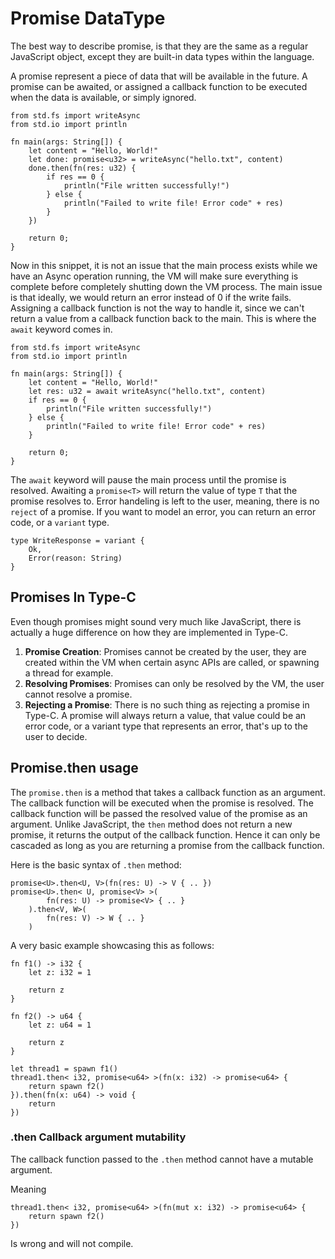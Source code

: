 Promise DataType
===

The best way to describe promise, is that they are the same as a regular JavaScript object, except they are built-in data types within the language.

A promise represent a piece of data that will be available in the future. A promise can be awaited, or assigned a callback function to be executed when the data is available, or simply ignored.

```tc
from std.fs import writeAsync
from std.io import println

fn main(args: String[]) {
    let content = "Hello, World!"
    let done: promise<u32> = writeAsync("hello.txt", content)
    done.then(fn(res: u32) {
        if res == 0 {
            println("File written successfully!")
        } else {
            println("Failed to write file! Error code" + res)
        }
    })

    return 0;
}
```

Now in this snippet, it is not an issue that the main process exists while we have an Async operation running, the VM will make sure everything is complete before completely shutting down the VM process. The main issue is that ideally, we would return an error instead of 0 if the write fails. Assigning a callback function is not the way to handle it, since we can't return a value from a callback function back to the main. This is where the `await` keyword comes in.

```tc
from std.fs import writeAsync
from std.io import println

fn main(args: String[]) {
    let content = "Hello, World!"
    let res: u32 = await writeAsync("hello.txt", content)
    if res == 0 {
        println("File written successfully!")
    } else {
        println("Failed to write file! Error code" + res)
    }

    return 0;
}
```

The `await` keyword will pause the main process until the promise is resolved. Awaiting a `promise<T>` will return the value of type `T` that the promise resolves to. Error handeling is left to the user, meaning, there is no `reject` of a promise. If you want to model an error, you can return an error code, or a `variant` type.

```tc
type WriteResponse = variant {
    Ok,
    Error(reason: String)
}
```
## Promises In Type-C
Even though promises might sound very much like JavaScript, there is actually a huge difference on how they are implemented in Type-C.

1. **Promise Creation**: Promises cannot be created by the user, they are created within the VM when certain async APIs are called, or spawning a thread for example.
2. **Resolving Promises**: Promises can only be resolved by the VM, the user cannot resolve a promise.
3. **Rejecting a Promise**: There is no such thing as rejecting a promise in Type-C. A promise will always return a value, that value could be an error code, or a variant type that represents an error, that's up to the user to decide.

## Promise.then usage

The `promise.then` is a method that takes a callback function as an argument. The callback function will be executed when the promise is resolved. The callback function will be passed the resolved value of the promise as an argument.
Unlike JavaScript, the `then` method does not return a new promise, it returns the output of the callback function. Hence it can only be cascaded as long as you are returning a promise from the callback function.

Here is the basic syntax of `.then` method:
```tc
promise<U>.then<U, V>(fn(res: U) -> V { .. })
promise<U>.then< U, promise<V> >(
        fn(res: U) -> promise<V> { .. }
    ).then<V, W>(
        fn(res: V) -> W { .. }
    )
```

A very basic example showcasing this as follows:
```tc
fn f1() -> i32 {
    let z: i32 = 1

    return z
}

fn f2() -> u64 {
    let z: u64 = 1

    return z
}

let thread1 = spawn f1()
thread1.then< i32, promise<u64> >(fn(x: i32) -> promise<u64> {
    return spawn f2()
}).then(fn(x: u64) -> void {
    return
})
```

### .then Callback argument mutability
The callback function passed to the `.then` method cannot have a mutable argument. 

Meaning 
```tc
thread1.then< i32, promise<u64> >(fn(mut x: i32) -> promise<u64> {
    return spawn f2()
})
```

Is wrong and will not compile.
